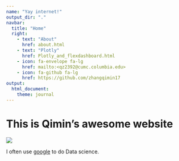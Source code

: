 ```yaml
---
name: "Yay internet!"
output_dir: "."
navbar:
  title: "Home"
  right:
    - text: "About"
      href: about.html
    - text: "Plotly"
      href: Plotly_and_flexdashboard.html
    - icon: fa-envelope fa-lg
      href: mailto:<qz2392@cumc.columbia.edu>
    - icon: fa-github fa-lg
      href: https://github.com/zhangqimin17
output:
  html_document:
    theme: journal
---
```


# This is Qimin's awesome website

![](https://media.giphy.com/media/drXGoW1iudhKw/giphy.gif)

I often use [google](https://www.google.com) to do Data science.


